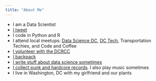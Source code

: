 ```yaml
---
title: "About Me"
---
```


- I am a Data Scientist
- [I tweet](https://twitter.com/NotFakeBrendan){target="_blank"}
- I code in Python and R
- I attend local meetups: [Data Science DC](https://www.meetup.com/Data-Science-DC/){target="_blank"}, [DC Tech](https://www.meetup.com/DC-Tech-Meetup/){target="_blank"}, Transportation Techies, and Code and Coffee
- [I volunteer with the DCRCC](http://dcrcc.org/){target="_blank"}
- [I backpack](https://www.mytravelmap.xyz/u/tw732217484972048384){target="_blank"}
- [I write stuff about data science sometimes](https://www.usermuse.com/blog/good-data-scientist-think-like-product-team/){target="_blank"}
- [I collect punk and hardcore records](https://www.discogs.com/user/bfreehart/collection){target="_blank"}. I also play music sometimes
- I live in Washington, DC with my girlfriend and our plants